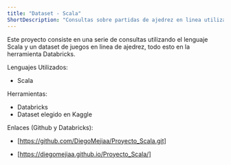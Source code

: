 ```yaml
---
title: "Dataset - Scala"
ShortDescription: "Consultas sobre partidas de ajedrez en linea utilizando Scala y Databricks."
---
```


Este proyecto consiste en una serie de consultas utilizando el lenguaje Scala y un dataset de juegos en linea de ajedrez, todo esto en la herramienta Databricks.

Lenguajes Utilizados:
- Scala

Herramientas:
- Databricks
- Dataset elegido en Kaggle


Enlaces (Github y Databricks):
- [https://github.com/DiegoMejiaa/Proyecto_Scala.git]

- [https://diegomejiaa.github.io/Proyecto_Scala/]